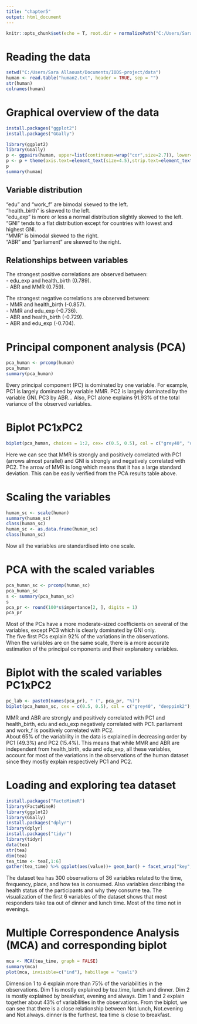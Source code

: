 ```yaml
---
title: "chapter5"
output: html_document
---
```

```r
knitr::opts_chunk$set(echo = T, root.dir = normalizePath("C:/Users/Sara Allaouat/Documents/IODS-project/data"))
```


# Reading the data  
``` r
setwd("C:/Users/Sara Allaouat/Documents/IODS-project/data")
human <- read.table("human2.txt", header = TRUE, sep = "")
str(human)
colnames(human)
```

# Graphical overview of the data 
```r
install.packages("ggplot2")
install.packages("GGally")
```

```r
library(ggplot2)
library(GGally)
p <- ggpairs(human, upper=list(continuous=wrap("cor",size=2.7)), lower=list(continuous=wrap("points",size=0.5)))
p <- p + theme(axis.text=element_text(size=4.5),strip.text=element_text(size=7))
p
summary(human)
```
## Variable distribution  
"edu" and "work_f" are bimodal skewed to the left.  
"health_birth" is skewed to the left.  
"edu_exp" is more or less a normal distribution slightly skewed to the left.  
"GNI" tends to a flat distribution except for countries with lowest and highest GNI.  
"MMR" is bimodal skewed to the right.  
"ABR" and "parliament" are skewed to the right.  

## Relationships between variables  
The strongest positive correlations are observed between:  
- edu_exp and health_birth (0.789).    
- ABR and MMR (0.759).    

The strongest negative correlations are observed between:  
- MMR and health_birth (-0.857).    
- MMR and edu_exp (-0.736).    
- ABR and health_birth (-0.729).    
- ABR and edu_exp (-0.704).  

# Principal component analysis (PCA)  

```r
pca_human <- prcomp(human)
pca_human
summary(pca_human)
```

Every principal component (PC) is dominated by one variable. For example, PC1 is largely dominated by variable MMR. PC2 is largely dominated by the variable GNI. PC3 by ABR... Also, PC1 alone explains 91.93% of the total variance of the observed variables.  

# Biplot PC1xPC2  
```r
biplot(pca_human, choices = 1:2, cex= c(0.5, 0.5), col = c("grey40", "deeppink2"))
```

Here we can see that MMR is strongly and positively correlated with PC1 (arrows almost parallel) and GNI is strongly and negatively correlated with PC2. The arrow of MMR is long which means that it has a large standard deviation. This can be easily verified from the PCA results table above.

# Scaling the variables

```r
human_sc <- scale(human)
summary(human_sc)
class(human_sc)
human_sc <- as.data.frame(human_sc)
class(human_sc)
```

Now all the variables are standardised into one scale.  

# PCA with the scaled variables  

```r
pca_human_sc <- prcomp(human_sc)
pca_human_sc
s <- summary(pca_human_sc)
s
pca_pr <- round(100*s$importance[2, ], digits = 1)
pca_pr
```

Most of the PCs have a more moderate-sized coefficients on several of the variables, except PC3 which is clearly dominated by GNI only.  
The five first PCs explain 92% of the variations in the observations.  
When the variables are on the same scale, there is a more accurate estimation of the principal components and their explanatory variables.  

# Biplot with the scaled variables PC1xPC2  
```r
pc_lab <- paste0(names(pca_pr), " (", pca_pr, "%)")
biplot(pca_human_sc, cex = c(0.5, 0.5), col = c("grey40", "deeppink2"), xlab = pc_lab[1], ylab = pc_lab[2])
```

MMR and ABR are strongly and positively correlated with PC1 and health_birth, edu and edu_exp negatively correlated with PC1.   parliament and work_f is positively correlated with PC2.  
About 65% of the variability in the data is explained in decreasing order by PC1 (49.3%) and PC2 (15.4%). This means that while MMR and ABR are independent from health_birth, edu and edu_exp, all these variables, account for most of the variations in the observations of the human dataset since they mostly explain respectively PC1 and PC2.  

#  Loading and exploring tea dataset 
```r
install.packages("FactoMineR")
library(FactoMineR)
library(ggplot2)
library(GGally)
install.packages("dplyr")
library(dplyr)
install.packages("tidyr")
library(tidyr)
data(tea)
str(tea)
dim(tea)
tea_time <- tea[,1:6]
gather(tea_time) %>% ggplot(aes(value))+ geom_bar() + facet_wrap("key", scales = "free") + theme(axis.text.x = element_text(angle = 45, hjust = 1, size = 8))
```
The dataset tea has 300 observations of 36 variables related to the time, frequency, place, and how tea is consumed. Also variables describing the health status of the participants and why they consume tea. The visualization of the first 6 variables of the dataset shows that most responders take tea out of dinner and lunch time. Most of the time not in evenings.

# Multiple Correspondence Analysis (MCA) and corresponding biplot  
```r
mca <- MCA(tea_time, graph = FALSE)
summary(mca)
plot(mca, invisible=c("ind"), habillage = "quali")
```

Dimension 1 to 4 explain more than 75% of the variabilities in the observations. Dim 1 is mostly explained by tea.time, lunch and dinner. Dim 2 is mostly explained by breakfast, evening and always. Dim 1 and 2 explain together about 43% of variabilities in the observations. From the biplot, we can see that there is a close relationship between Not.lunch, Not.evening and Not.always. dinner is the furthest. tea time is close to breakfast. 
 